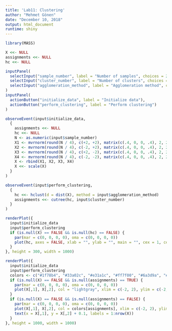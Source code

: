 ```yaml
---
title: 'Lab11: Clustering'
author: "Mehmet Gönen"
date: "December 10, 2018"
output: html_document
runtime: shiny
---
```


```r
library(MASS)

X <<- NULL
assignments <<- NULL
hc <<- NULL

inputPanel(
  selectInput("sample_number", label = "Number of samples", choices = 20 * (1:5), selected = 60),
  selectInput("cluster_number", label = "Number of clusters", choices = 2:12, selected = 4),
  selectInput("agglomeration_method", label = "Agglomeration method", choices = c("average", "complete", "single"), selected = "average")
)
inputPanel(
  actionButton("initialize_data", label = "Initialize data"),
  actionButton("perform_clustering", label = "Perform clustering")
)

observeEvent(input$initialize_data, 
  {
    assignments <<- NULL
    hc <<- NULL
    N <- as.numeric(input$sample_number)
    X1 <- mvrnorm(round(N / 4), c(+2, +2), matrix(c(.4, 0, 0, .4), 2, 2))
    X2 <- mvrnorm(round(N / 4), c(-2, +2), matrix(c(.4, 0, 0, .4), 2, 2))
    X3 <- mvrnorm(round(N / 4), c(+2, -2), matrix(c(.4, 0, 0, .4), 2, 2))
    X4 <- mvrnorm(round(N / 4), c(-2, -2), matrix(c(.4, 0, 0, .4), 2, 2))
    X <- rbind(X1, X2, X3, X4)
    X <<- scale(X)
  }
)

observeEvent(input$perform_clustering,
  {
    hc <<- hclust(d = dist(X), method = input$agglomeration_method)
    assignments <<- cutree(hc, input$cluster_number)
  }
)

renderPlot({
  input$initialize_data
  input$perform_clustering
  if (is.null(X) == FALSE && is.null(hc) == FALSE) {
    par(mar = c(0, 0, 0, 0), oma = c(0, 0, 0, 0))
    plot(hc, axes = FALSE, xlab = "", ylab = "", main = "", cex = 1, cex.main = 1.5, lwd = 2, sub = "", hang = -1)
  }
}, height = 300, width = 1000)

renderPlot({
  input$initialize_data
  input$perform_clustering
  colors <- c("#1f78b4", "#33a02c", "#e31a1c", "#ff7f00", "#6a3d9a", "#b15928", "#a6cee3", "#b2df8a", "#fb9a99", "#fdbf6f", "#cab2d6", "#ffff99")
  if (is.null(X) == FALSE && is.null(assignments) == TRUE) {
    par(mar = c(0, 0, 0, 0), oma = c(0, 0, 0, 0))
    plot(X[,1], X[,2], col = "lightgray", xlim = c(-2, 2), ylim = c(-2, 2), xlab = "", ylab = "", cex = 1.5, axes = FALSE, pch = 19)
  }
  if (is.null(X) == FALSE && is.null(assignments) == FALSE) {
    par(mar = c(0, 0, 0, 0), oma = c(0, 0, 0, 0))
    plot(X[,1], X[,2], col = colors[assignments], xlim = c(-2, 2), ylim = c(-2, 2), xlab = "", ylab = "", cex = 1.5, axes = FALSE, pch = 19)
    text(x = X[,1], y = X[,2] + 0.1, labels = 1:nrow(X))
  }
}, height = 1000, width = 1000)
```